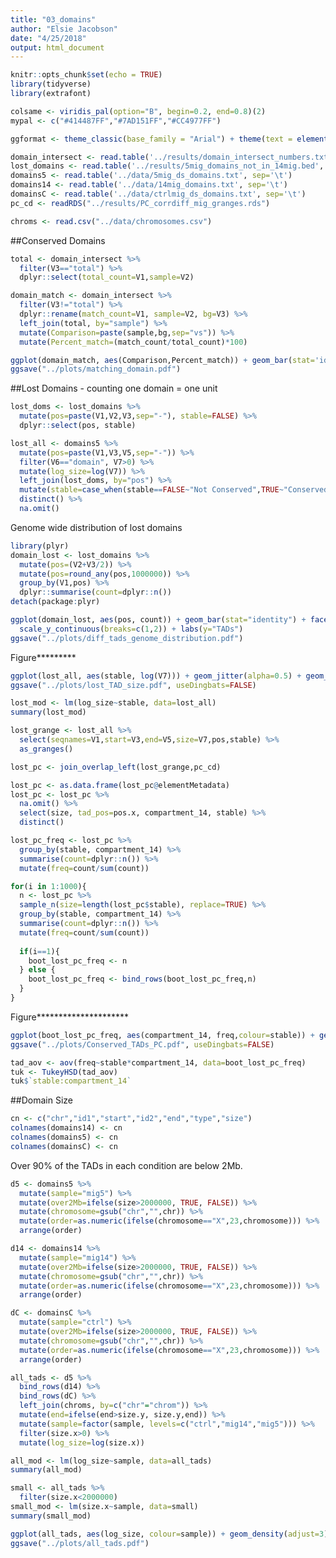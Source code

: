 ```yaml
---
title: "03_domains"
author: "Elsie Jacobson"
date: "4/25/2018"
output: html_document
---
```


```r
knitr::opts_chunk$set(echo = TRUE)
library(tidyverse)
library(extrafont)

colsame <- viridis_pal(option="B", begin=0.2, end=0.8)(2)
mypal <- c("#414487FF","#7AD151FF","#CC4977FF")

ggformat <- theme_classic(base_family = "Arial") + theme(text = element_text(size = 20))
```

```r
domain_intersect <- read.table('../results/domain_intersect_numbers.txt', sep="\t")
lost_domains <- read.table('../results/5mig_domains_not_in_14mig.bed', sep="\t")
domains5 <- read.table('../data/5mig_ds_domains.txt', sep='\t')
domains14 <- read.table('../data/14mig_domains.txt', sep='\t')
domainsC <- read.table('../data/ctrlmig_ds_domains.txt', sep='\t')
pc_cd <- readRDS("../results/PC_corrdiff_mig_granges.rds")

chroms <- read.csv("../data/chromosomes.csv")
```

##Conserved Domains

```r
total <- domain_intersect %>%
  filter(V3=="total") %>%
  dplyr::select(total_count=V1,sample=V2)

domain_match <- domain_intersect %>%
  filter(V3!="total") %>%
  dplyr::rename(match_count=V1, sample=V2, bg=V3) %>%
  left_join(total, by="sample") %>%
  mutate(Comparison=paste(sample,bg,sep="vs")) %>%
  mutate(Percent_match=(match_count/total_count)*100)

ggplot(domain_match, aes(Comparison,Percent_match)) + geom_bar(stat='identity', width=0.5) + ggformat + coord_cartesian(ylim=c(0,100)) + labs(x="Pore size", y="Conserved domains (%)") + scale_x_discrete(labels=c("14µm v control","5µm v 14µm", "5µm v control"))
ggsave("../plots/matching_domain.pdf")
```

##Lost Domains - counting one domain = one unit

```r
lost_doms <- lost_domains %>%
  mutate(pos=paste(V1,V2,V3,sep="-"), stable=FALSE) %>%
  dplyr::select(pos, stable)

lost_all <- domains5 %>%
  mutate(pos=paste(V1,V3,V5,sep="-")) %>%
  filter(V6=="domain", V7>0) %>%
  mutate(log_size=log(V7)) %>%
  left_join(lost_doms, by="pos") %>%
  mutate(stable=case_when(stable==FALSE~"Not Conserved",TRUE~"Conserved")) %>%
  distinct() %>%
  na.omit()
```

Genome wide distribution of lost domains

```r
library(plyr)
domain_lost <- lost_domains %>%
  mutate(pos=(V2+V3/2)) %>%
  mutate(pos=round_any(pos,1000000)) %>%
  group_by(V1,pos) %>%
  dplyr::summarise(count=dplyr::n())
detach(package:plyr)
```

```r
ggplot(domain_lost, aes(pos, count)) + geom_bar(stat="identity") + facet_wrap(~V1, scales = "free_x") + ggformat + theme(axis.title.x=element_blank(),axis.text.x=element_blank(),axis.ticks.x=element_blank()) +
  scale_y_continuous(breaks=c(1,2)) + labs(y="TADs")
ggsave("../plots/diff_tads_genome_distribution.pdf")
```

Figure*********

```r
ggplot(lost_all, aes(stable, log(V7))) + geom_jitter(alpha=0.5) + geom_boxplot() + ggformat + labs(x="TAD",y="Log(Size)")
ggsave("../plots/lost_TAD_size.pdf", useDingbats=FALSE)
```

```r
lost_mod <- lm(log_size~stable, data=lost_all)
summary(lost_mod)
```



```r
lost_grange <- lost_all %>%
  select(seqnames=V1,start=V3,end=V5,size=V7,pos,stable) %>%
  as_granges()

lost_pc <- join_overlap_left(lost_grange,pc_cd)

lost_pc <- as.data.frame(lost_pc@elementMetadata)
lost_pc <- lost_pc %>%
  na.omit() %>%
  select(size, tad_pos=pos.x, compartment_14, stable) %>%
  distinct()

lost_pc_freq <- lost_pc %>%
  group_by(stable, compartment_14) %>%
  summarise(count=dplyr::n()) %>%
  mutate(freq=count/sum(count))
```

```r
for(i in 1:1000){
  n <- lost_pc %>%
  sample_n(size=length(lost_pc$stable), replace=TRUE) %>%
  group_by(stable, compartment_14) %>%
  summarise(count=dplyr::n()) %>%
  mutate(freq=count/sum(count))
  
  if(i==1){
    boot_lost_pc_freq <- n
  } else {
    boot_lost_pc_freq <- bind_rows(boot_lost_pc_freq,n)
  }
}
```

Figure*********************

```r
ggplot(boot_lost_pc_freq, aes(compartment_14, freq,colour=stable)) + geom_boxplot(position="dodge") + scale_colour_manual(values=coldir) + ggformat + labs(x="Compartment",y="Proportion", colour="TAD") + theme(legend.position=c(0.8,0.8))
ggsave("../plots/Conserved_TADs_PC.pdf", useDingbats=FALSE)
```

```r
tad_aov <- aov(freq~stable*compartment_14, data=boot_lost_pc_freq)
tuk <- TukeyHSD(tad_aov)
tuk$`stable:compartment_14`
```

##Domain Size

```r
cn <- c("chr","id1","start","id2","end","type","size")
colnames(domains14) <- cn
colnames(domains5) <- cn
colnames(domainsC) <- cn
```

Over 90% of the TADs in each condition are below 2Mb.

```r
d5 <- domains5 %>%
  mutate(sample="mig5") %>%
  mutate(over2Mb=ifelse(size>2000000, TRUE, FALSE)) %>%
  mutate(chromosome=gsub("chr","",chr)) %>%
  mutate(order=as.numeric(ifelse(chromosome=="X",23,chromosome))) %>%
  arrange(order)

d14 <- domains14 %>%
  mutate(sample="mig14") %>%
  mutate(over2Mb=ifelse(size>2000000, TRUE, FALSE)) %>%
  mutate(chromosome=gsub("chr","",chr)) %>%
  mutate(order=as.numeric(ifelse(chromosome=="X",23,chromosome))) %>%
  arrange(order)

dC <- domainsC %>%
  mutate(sample="ctrl") %>%
  mutate(over2Mb=ifelse(size>2000000, TRUE, FALSE)) %>%
  mutate(chromosome=gsub("chr","",chr)) %>%
  mutate(order=as.numeric(ifelse(chromosome=="X",23,chromosome))) %>%
  arrange(order)

all_tads <- d5 %>%
  bind_rows(d14) %>%
  bind_rows(dC) %>%
  left_join(chroms, by=c("chr"="chrom")) %>%
  mutate(end=ifelse(end>size.y, size.y,end)) %>%
  mutate(sample=factor(sample, levels=c("ctrl","mig14","mig5"))) %>%
  filter(size.x>0) %>%
  mutate(log_size=log(size.x))
```

```r
all_mod <- lm(log_size~sample, data=all_tads)
summary(all_mod)

small <- all_tads %>%
  filter(size.x<2000000)
small_mod <- lm(size.x~sample, data=small)
summary(small_mod)
```

```r
ggplot(all_tads, aes(log_size, colour=sample)) + geom_density(adjust=3) + theme_classic(base_family = "Arial") + theme(legend.justification=c(1,1), text = element_text(size = 20), legend.position=c(0.8,0.8)) + labs(x="log(TAD size) (bp)", y="Density") + scale_color_manual(values=mypal,labels = c("Unmigrated","14µm pores","5µm pores"), "Control" )
ggsave("../plots/all_tads.pdf")
```